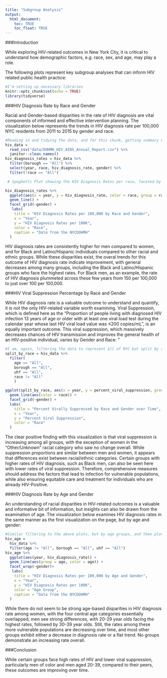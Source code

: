 ```yaml
---
title: "Subgroup Analysis"
output: 
  html_document:
    toc: TRUE
    toc_float: TRUE
---
```

###Introduction

While exploring HIV-related outcomes in New York City, it is critical to understand how demographic factors, e.g. race, sex, and age, may play a role.

The following plots represent key subgroup analyses that can inform HIV related public health practice:


```r
#I'm setting up necessary libraries
knitr::opts_chunk$set(echo = TRUE)
library(tidyverse)
```

###HIV Diagnosis Rate by Race and Gender

Racial and Gender-based disparities in the rate of HIV diagnosis are vital components of informed and effective intervention planning. The visualization below represents the trends in HIV diagnosis rate per 100,000 NYC residents from 2011 to 2015 by gender and race.

```r
#Reading in and tidying the data, and for this chunk, getting summary data where data for all of NYC is split by race, original code by Briana, edited by Noah
hiv_data = 
  read_csv("data/DOHMH_HIV_AIDS_Annual_Report.csv") %>% 
  janitor::clean_names()
hiv_diagnosis_rates = hiv_data %>%
  filter(borough == "All") %>%
  select(year, race, hiv_diagnosis_rate, gender) %>%
  filter(!race == "All")

 # Spaghetti Plot showing the HIV Diagnosis Rates per race, faceted by gender.

hiv_diagnosis_rates %>%
  ggplot(aes(x = year, y = hiv_diagnosis_rate, color = race, group = race)) +
  geom_line() +
  facet_grid(~gender) +
   labs(
    title = "HIV Diagnosis Rates per 100,000 by Race and Gender",
    x = "Year",
    y = "HIV Diagnosis Rates per 100K",
    color = "Race",
    caption = "Data from the NYCDOHMH"
  )

```

HIV diagnosis rates are consistently higher for men compared to women, and for Black and Latino/Hispanic individuals compared to other racial and ethnic groups. While these disparities exist, the overal trends for this outcome of HIV diagnosis rate indicate improvement, with general decreases among many groups, including the Black and Latino/Hispanic groups who face the highest rates. For Black men, as an example, the rate of HIV diagnosis plummeted across these few years from 150 per 100,000 to just over 100 per 100,000.

###HIV Viral Suppression Percentage by Race and Gender

While HIV diagnosis rate is a valuable outcome to understand and quantify, it is not the only HIV-related variable worth examining. Viral Suppression, which is defined here as the "Proportion of people living with diagnosed HIV infection 13 years of age or older with at least one viral load test during the calendar year whose last HIV viral load value was ≤200 copies/mL", is an equally important outcome. This viral suppression, which massively decreases chances of HIV transmission and improves the general health of an HIV-positive individual, varies by Gender and Race:
"

```r
#I am, again, filtering the data to represent all of NYC but split by race, original code by Bryce, edited by Noah
split_by_race = hiv_data %>% 
  filter(
    age == "All",
    borough == "All",
    uhf == "All",
    race != "All"
    ) 

ggplot(split_by_race, aes(x = year, y = percent_viral_suppression, group = race)) +   
  geom_line(aes(color = race)) +
  facet_grid(~gender) +
  labs(
    title = "Percent Virally Suppressed by Race and Gender over Time",
    x = "Year",
    y = "Percent Viral Suppression",
    color = "Race"
  )

```

The clear positive finding with this visualization is that viral suppression is increasing among all groups, with the exception of women in the "Other/Unknown" racial category who saw no change overall. While suppression proportions are similar between men and women, it appears that differences exist between racial/ethnic categories. Certain groups with higher rates of HIV diagnosis, such as Black men, can also be seen here with lower rates of viral suppression. Therefore, comprehensive measures should address the factors that lead to infection for vulnerable populations, while also ensuring equitable care and treatment for individuals who are already HIV-Positive.   

###HIV Diagnosis Rate by Age and Gender

An understanding of racial disparities in HIV-related outcomes is a valuable and informative bit of information, but insights can also be drawn from the examination of age. The visualization below examines HIV diagnosis rates in the same manner as the first visualization on the page, but by age and gender:

```r
#Similar filtering to the above plots, but by age groups, and then plotting rates over time by gender and age. Original code by David, edited by Noah
hiv_age =
  hiv_data %>%
  filter(age != "All", borough == "All", uhf == "All")
hiv_age %>% 
  ggplot(aes(year, hiv_diagnosis_rate)) +
  geom_line(aes(group = age, color = age)) + 
  facet_wrap(~gender)+
   labs(
    title = "HIV Diagnosis Rates per 100,000 by Age and Gender",
    x = "Year",
    y = "HIV Diagnosis Rates per 100K",
    color = "Age Group",
    caption = "Data from the NYCDOHMH"
  )

```

While there do not seem to be strong age-based disparities in HIV diagnosis rate among women, with the four central age categories essentially overlapped, men see strong differences, with 20-29 year olds facing the highest rates, followed by 30-39 year olds. Still, the rates among these more vulnerable populations are decreasing over time, and most other groups exhibit either a decrease in diagnosis rate or a flat trend. No groups demonstrate an increasing rate overall. 

###Conclusion

While certain groups face high rates of HIV and lower viral suppression, particularly men of color and men aged 20-39, compared to their peers, these outcomes are improving over time.
